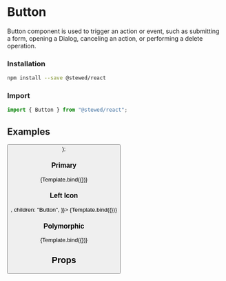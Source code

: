 
<Meta title="Components/Button" component={Button} />

# Button

Button component is used to trigger an action or event, such as submitting a form, opening a Dialog, canceling an action, or performing a delete operation.

### Installation

```bash
npm install --save @stewed/react
```

### Import

```js
import { Button } from "@stewed/react";
```

## Examples

  <Theme>
    <Button {...args} />
  </Theme>
);

### Primary

<Canvas>
  <Story
    name="Primary"
    args={{
      disabled: false,
      size: "md",
      skin: "primary",
      appearance: "filled",
      children: "Button",
    }}>
    {Template.bind({})}
  </Story>
</Canvas>

### Left Icon

<Canvas>
  <Story
    name="Left Icon"
    args={{
      leftIcon: <FiSearch />,
      children: "Button",
    }}>
    {Template.bind({})}
  </Story>
</Canvas>

### Polymorphic

<Canvas>
  <Story
    name="Polymorphic"
    args={{
      as: "a",
      href: "#",
      children: "Button",
    }}>
    {Template.bind({})}
  </Story>
</Canvas>

## Props

<ArgsTable of={Button} />
